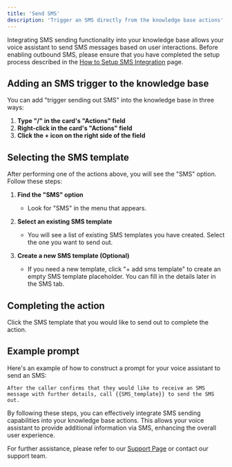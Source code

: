 ```yaml
---
title: 'Send SMS'
description: 'Trigger an SMS directly from the knowledge base actions'
---
```


Integrating SMS sending functionality into your knowledge base allows your voice assistant to send SMS messages based on user interactions. Before enabling outbound SMS, please ensure that you have completed the setup process described in the [How to Setup SMS Integration](/sms/introduction) page.

## Adding an SMS trigger to the knowledge base

You can add "trigger sending out SMS" into the knowledge base in three ways:

1. **Type "/" in the card's "Actions" field**
2. **Right-click in the card's "Actions" field**
3. **Click the **+** icon on the right side of the field**

## Selecting the SMS template

After performing one of the actions above, you will see the "SMS" option. Follow these steps:

1. **Find the "SMS" option**
   - Look for "SMS" in the menu that appears.

2. **Select an existing SMS template**
   - You will see a list of existing SMS templates you have created. Select the one you want to send out.

3. **Create a new SMS template (Optional)**
   - If you need a new template, click "+ add sms template" to create an empty SMS template placeholder. You can fill in the details later in the SMS tab.

## Completing the action

Click the SMS template that you would like to send out to complete the action.

## Example prompt

Here's an example of how to construct a prompt for your voice assistant to send an SMS:

```plaintext
After the caller confirms that they would like to receive an SMS message with further details, call {{SMS_template}} to send the SMS out.
```

By following these steps, you can effectively integrate SMS sending capabilities into your knowledge base actions. This allows your voice assistant to provide additional information via SMS, enhancing the overall user experience.

For further assistance, please refer to our [Support Page](/troubleshoot/support-guide) or contact our support team.
